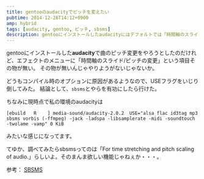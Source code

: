 ```yaml
---
title: gentooのaudacityでピッチを変えたい
pubtime: 2014-12-26T14:12+0900
amp: hybrid
tags: [audacity, gentoo, ピッチ, sbsms]
description: gentooにインストールしたaudacityにはデフォルトでは「時間軸のスライド/ピッチの変更」という項目が無いので、USEフラグを変更して使えるようにする方法です。
---
```


gentooにインストールした**audacity**で曲のピッチ変更をやろうとしたのだけれど、エフェクトのメニューに「時間軸のスライド/ピッチの変更」という項目その物が無い。
その物が無いんじゃやりようがないじゃないか。

どうもコンパイル時のオプションに原因があるようなので、USEフラグをいじり倒してみた。
結論として、`sbsms`とやらを有功にしたら行けた。

ちなみに現時点で私の環境のaudacityは
```
[ebuild   R    ] media-sound/audacity-2.0.2  USE="alsa flac id3tag mp3 sbsms vorbis (-ffmpeg) -jack -ladspa -libsamplerate -midi -soundtouch -twolame -vamp" 0 KiB
```
みたいな感じになってます。

てゆか、調べてみたらsbsmsってのは「For time stretching and pitch scaling of audio.」らしいよ。そのまんま欲しい機能じゃねぇか・・・。

参考： [SBSMS](http://sbsms.sourceforge.net/)
